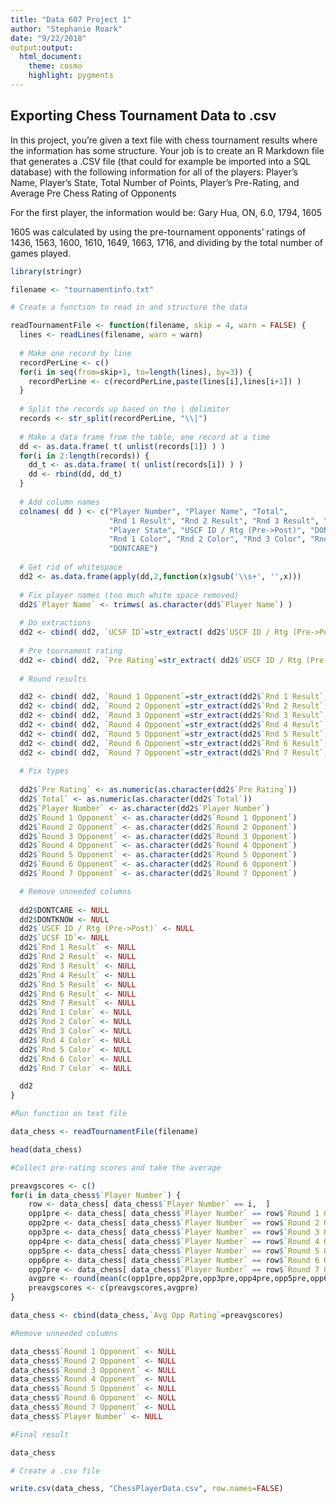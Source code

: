 ```yaml
---
title: "Data 607 Project 1"
author: "Stephanie Roark"
date: "9/22/2018"
output:output:
  html_document:
    theme: cosmo
    highlight: pygments
---
```


## Exporting Chess Tournament Data to .csv

In this project, you’re given a text file with chess tournament results where the information has some structure. Your
job is to create an R Markdown file that generates a .CSV file (that could for example be imported into a SQL database)
with the following information for all of the players:
Player’s Name, Player’s State, Total Number of Points, Player’s Pre-Rating, and Average Pre Chess Rating of Opponents

For the first player, the information would be:
Gary Hua, ON, 6.0, 1794, 1605

1605 was calculated by using the pre-tournament opponents’ ratings of 1436, 1563, 1600, 1610, 1649, 1663, 1716, and
dividing by the total number of games played.


```r
library(stringr)

filename <- "tournamentinfo.txt"

# Create a function to read in and structure the data

readTournamentFile <- function(filename, skip = 4, warn = FALSE) {
  lines <- readLines(filename, warn = warn)
  
  # Make one record by line
  recordPerLine <- c()
  for(i in seq(from=skip+1, to=length(lines), by=3)) {
    recordPerLine <- c(recordPerLine,paste(lines[i],lines[i+1]) ) 
  }
  
  # Split the records up based on the | delimiter
  records <- str_split(recordPerLine, "\\|")
  
  # Make a data frame from the table, one record at a time
  dd <- as.data.frame( t( unlist(records[1]) ) )
  for(i in 2:length(records)) {
    dd_t <- as.data.frame( t( unlist(records[i]) ) )
    dd <- rbind(dd, dd_t)
  }
  
  # Add column names 
  colnames( dd ) <- c("Player Number", "Player Name", "Total", 
                      "Rnd 1 Result", "Rnd 2 Result", "Rnd 3 Result", "Rnd 4 Result", "Rnd 5 Result", "Rnd 6 Result", "Rnd 7 Result", 
                      "Player State", "USCF ID / Rtg (Pre->Post)", "DONTKNOW",
                      "Rnd 1 Color", "Rnd 2 Color", "Rnd 3 Color", "Rnd 4 Color", "Rnd 5 Color", "Rnd 6 Color", "Rnd 7 Color",
                      "DONTCARE") 
  
  # Get rid of whitespace
  dd2 <- as.data.frame(apply(dd,2,function(x)gsub('\\s+', '',x)))
  
  # Fix player names (too much white space removed)
  dd2$`Player Name` <- trimws( as.character(dd$`Player Name`) )
  
  # Do extractions
  dd2 <- cbind( dd2, `UCSF ID`=str_extract( dd2$`USCF ID / Rtg (Pre->Post)`, "[[:digit:]]+") ) 
  
  # Pre tournament rating
  dd2 <- cbind( dd2, `Pre Rating`=str_extract( dd2$`USCF ID / Rtg (Pre->Post)`, "(?<=\\:)[[:digit:]]+") )
  
  # Round results 

  dd2 <- cbind( dd2, `Round 1 Opponent`=str_extract(dd2$`Rnd 1 Result`, "[[:digit:]]+") )
  dd2 <- cbind( dd2, `Round 2 Opponent`=str_extract(dd2$`Rnd 2 Result`, "[[:digit:]]+") )
  dd2 <- cbind( dd2, `Round 3 Opponent`=str_extract(dd2$`Rnd 3 Result`, "[[:digit:]]+") )
  dd2 <- cbind( dd2, `Round 4 Opponent`=str_extract(dd2$`Rnd 4 Result`, "[[:digit:]]+") )
  dd2 <- cbind( dd2, `Round 5 Opponent`=str_extract(dd2$`Rnd 5 Result`, "[[:digit:]]+") )
  dd2 <- cbind( dd2, `Round 6 Opponent`=str_extract(dd2$`Rnd 6 Result`, "[[:digit:]]+") )
  dd2 <- cbind( dd2, `Round 7 Opponent`=str_extract(dd2$`Rnd 7 Result`, "[[:digit:]]+") )
  
  # Fix types
  
  dd2$`Pre Rating` <- as.numeric(as.character(dd2$`Pre Rating`))
  dd2$`Total` <- as.numeric(as.character(dd2$`Total`))
  dd2$`Player Number` <- as.character(dd2$`Player Number`)
  dd2$`Round 1 Opponent` <- as.character(dd2$`Round 1 Opponent`)
  dd2$`Round 2 Opponent` <- as.character(dd2$`Round 2 Opponent`)
  dd2$`Round 3 Opponent` <- as.character(dd2$`Round 3 Opponent`)
  dd2$`Round 4 Opponent` <- as.character(dd2$`Round 4 Opponent`)
  dd2$`Round 5 Opponent` <- as.character(dd2$`Round 5 Opponent`)
  dd2$`Round 6 Opponent` <- as.character(dd2$`Round 6 Opponent`)
  dd2$`Round 7 Opponent` <- as.character(dd2$`Round 7 Opponent`)

  # Remove unneeded columns 
  
  dd2$DONTCARE <- NULL
  dd2$DONTKNOW <- NULL
  dd2$`USCF ID / Rtg (Pre->Post)` <- NULL
  dd2$`UCSF ID`<- NULL
  dd2$`Rnd 1 Result` <- NULL
  dd2$`Rnd 2 Result` <- NULL
  dd2$`Rnd 3 Result` <- NULL
  dd2$`Rnd 4 Result` <- NULL
  dd2$`Rnd 5 Result` <- NULL
  dd2$`Rnd 6 Result` <- NULL
  dd2$`Rnd 7 Result` <- NULL
  dd2$`Rnd 1 Color` <- NULL
  dd2$`Rnd 2 Color` <- NULL
  dd2$`Rnd 3 Color` <- NULL
  dd2$`Rnd 4 Color` <- NULL
  dd2$`Rnd 5 Color` <- NULL
  dd2$`Rnd 6 Color` <- NULL
  dd2$`Rnd 7 Color` <- NULL

  dd2
}

#Run function on text file 

data_chess <- readTournamentFile(filename)

head(data_chess)

#Collect pre-rating scores and take the average

preavgscores <- c()
for(i in data_chess$`Player Number`) {
    row <- data_chess[ data_chess$`Player Number` == i,  ]
    opp1pre <- data_chess[ data_chess$`Player Number` == row$`Round 1 Opponent`, ]$`Pre Rating`
    opp2pre <- data_chess[ data_chess$`Player Number` == row$`Round 2 Opponent`, ]$`Pre Rating`
    opp3pre <- data_chess[ data_chess$`Player Number` == row$`Round 3 Opponent`, ]$`Pre Rating`
    opp4pre <- data_chess[ data_chess$`Player Number` == row$`Round 4 Opponent`, ]$`Pre Rating`
    opp5pre <- data_chess[ data_chess$`Player Number` == row$`Round 5 Opponent`, ]$`Pre Rating`
    opp6pre <- data_chess[ data_chess$`Player Number` == row$`Round 6 Opponent`, ]$`Pre Rating`
    opp7pre <- data_chess[ data_chess$`Player Number` == row$`Round 7 Opponent`, ]$`Pre Rating`
    avgpre <- round(mean(c(opp1pre,opp2pre,opp3pre,opp4pre,opp5pre,opp6pre,opp7pre),na.rm = TRUE),0)
    preavgscores <- c(preavgscores,avgpre)
}

data_chess <- cbind(data_chess,`Avg Opp Rating`=preavgscores)

#Remove unneeded columns

data_chess$`Round 1 Opponent` <- NULL
data_chess$`Round 2 Opponent` <- NULL
data_chess$`Round 3 Opponent` <- NULL
data_chess$`Round 4 Opponent` <- NULL
data_chess$`Round 5 Opponent` <- NULL
data_chess$`Round 6 Opponent` <- NULL
data_chess$`Round 7 Opponent` <- NULL
data_chess$`Player Number` <- NULL

#Final result

data_chess

# Create a .csv file

write.csv(data_chess, "ChessPlayerData.csv", row.names=FALSE)

```
